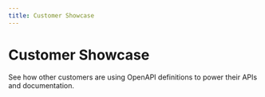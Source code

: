 ```yaml
---
title: Customer Showcase
---
```


# Customer Showcase

See how other customers are using OpenAPI definitions to power their APIs and documentation. 